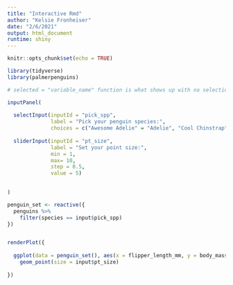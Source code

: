 ```yaml
---
title: "Interactive Rmd"
author: "Kelsie Fronheiser"
date: "2/6/2021"
output: html_document
runtime: shiny
---
```


```r
knitr::opts_chunk$set(echo = TRUE)

library(tidyverse)
library(palmerpenguins)
```

```r
# selected = "variable_name" function is what shows up with no selection

inputPanel(
  
  selectInput(inputId = "pick_spp",
              label = "Pick your penguin species:",
              choices = c("Awesome Adelie" = "Adelie", "Cool Chinstrap" = "Chinstrap", "Great Gentoo" = "Gentoo"), selected = "Gentoo"),
  
  sliderInput(inputId = "pt_size",
              label = "Set your point size:",
              min = 1,
              max= 10,
              step = 0.5,
              value = 5)

  
)

penguin_set <- reactive({
  penguins %>% 
    filter(species == input$pick_spp)
})


renderPlot({
  
  ggplot(data = penguin_set(), aes(x = flipper_length_mm, y = body_mass_g)) +
    geom_point(size = input$pt_size)
  
})

```

